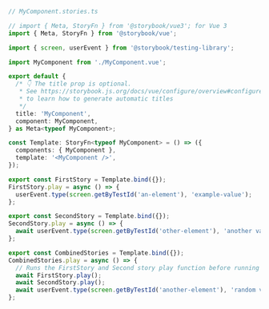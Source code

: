 ```ts
// MyComponent.stories.ts

// import { Meta, StoryFn } from '@storybook/vue3'; for Vue 3
import { Meta, StoryFn } from '@storybook/vue';

import { screen, userEvent } from '@storybook/testing-library';

import MyComponent from './MyComponent.vue';

export default {
  /* 👇 The title prop is optional.
   * See https://storybook.js.org/docs/vue/configure/overview#configure-story-loading
   * to learn how to generate automatic titles
   */
  title: 'MyComponent',
  component: MyComponent,
} as Meta<typeof MyComponent>;

const Template: StoryFn<typeof MyComponent> = () => ({
  components: { MyComponent },
  template: '<MyComponent />',
});

export const FirstStory = Template.bind({});
FirstStory.play = async () => {
  userEvent.type(screen.getByTestId('an-element'), 'example-value');
};

export const SecondStory = Template.bind({});
SecondStory.play = async () => {
  await userEvent.type(screen.getByTestId('other-element'), 'another value');
};

export const CombinedStories = Template.bind({});
CombinedStories.play = async () => {
  // Runs the FirstStory and Second story play function before running this story's play function
  await FirstStory.play();
  await SecondStory.play();
  await userEvent.type(screen.getByTestId('another-element'), 'random value');
};
```